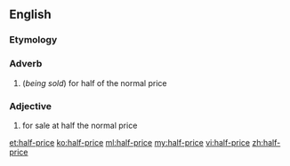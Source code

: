 ==English==

===Etymology===
{{prefix|half|price|lang=en}}

===Adverb===
{{en-adv|-|head=[[half]]-[[price]]}}

# (''being sold'') for half of the normal price

===Adjective===
{{en-adj|-|head=[[half]]-[[price]]}}

# {{context|of a product|lang=en}} for sale at half the normal price

[[et:half-price]]
[[ko:half-price]]
[[ml:half-price]]
[[my:half-price]]
[[vi:half-price]]
[[zh:half-price]]
